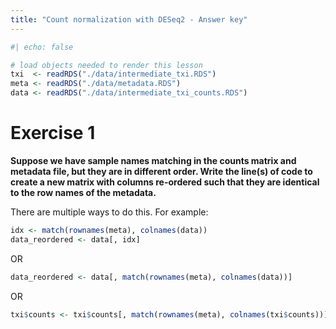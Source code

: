 ```yaml
---
title: "Count normalization with DESeq2 - Answer key"
---
```


```r
#| echo: false

# load objects needed to render this lesson
txi  <- readRDS("./data/intermediate_txi.RDS")
meta <- readRDS("./data/metadata.RDS")
data <- readRDS("./data/intermediate_txi_counts.RDS")
```

# Exercise 1

**Suppose we have sample names matching in the counts matrix and metadata file, but they are in different order. Write the line(s) of code to create a new matrix with columns re-ordered such that they are identical to the row names of the metadata.**

There are multiple ways to do this. For example:

```r
idx <- match(rownames(meta), colnames(data))
data_reordered <- data[, idx]
```

OR

```r
data_reordered <- data[, match(rownames(meta), colnames(data))]
```

OR

```r
txi$counts <- txi$counts[, match(rownames(meta), colnames(txi$counts))]
```